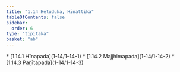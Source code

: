 ```yaml
---
title: "1.14 Hetuduka, Hīnattika"
tableOfContents: false
sidebar:
  order: 6
type: "tipitaka"
basket: "ab"
---
```



<DynamicBreadcrumb />



<TableOfContents>
* [1.14.1 Hīnapada](1-14/1-14-1)
* [1.14.2 Majjhimapada](1-14/1-14-2)
* [1.14.3 Paṇītapada](1-14/1-14-3)
</TableOfContents>